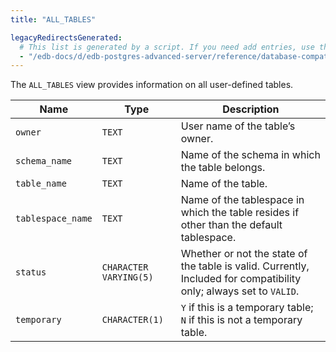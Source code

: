```yaml
---
title: "ALL_TABLES"

legacyRedirectsGenerated:
  # This list is generated by a script. If you need add entries, use the `legacyRedirects` key.
  - "/edb-docs/d/edb-postgres-advanced-server/reference/database-compatibility-for-oracle-developers-reference-guide/12/Database_Compatibility_for_Oracle_Developers_Reference_Guide.1.132.html"
---
```


<div id="all_tables" class="registered_link"></div>

The `ALL_TABLES` view provides information on all user-defined tables.

| Name              | Type                    | Description                                                                                                         |
| ----------------- | ----------------------- | ------------------------------------------------------------------------------------------------------------------- |
| `owner`           | `TEXT`                  | User name of the table’s owner.                                                                                     |
| `schema_name`     | `TEXT`                  | Name of the schema in which the table belongs.                                                                      |
| `table_name`      | `TEXT`                  | Name of the table.                                                                                                  |
| `tablespace_name` | `TEXT`                  | Name of the tablespace in which the table resides if other than the default tablespace.                             |
| `status`          | `CHARACTER VARYING(5)`  | Whether or not the state of the table is valid. Currently, Included for compatibility only; always set to `VALID`.  |
| `temporary`       | `CHARACTER(1)`          | `Y` if this is a temporary table; `N` if this is not a temporary table.                                             |
